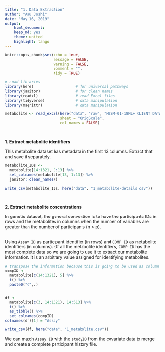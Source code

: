 ```yaml
---
title: "1. Data Extraction"
author: "Anu Joshi"
date: "May 16, 2019"
output:
    html_document:
    keep_md: yes
    theme: united
    highlight: tango
---
```


```r
knitr::opts_chunk$set(echo = TRUE, 
                      message = FALSE, 
                      warning = FALSE, 
                      comment = "", 
                      tidy = TRUE)

# Load libraries
library(here)                   # for universal pathways
library(janitor)                # for clean names
library(readxl)                 # read Excel files
library(tidyverse)              # data manipulation
library(magrittr)               # data manipulation
```

```r
metabolite <- read_excel(here("data", "raw", "MSSM-01-18ML+ CLIENT DATA TABLE 6.14.19.xlsx"),
                         sheet = "OrigScale", 
                         col_names = FALSE)
```
<br>


**1. Extract metabolite identifiers** 

This metabolite dataset has metadata in the first 13 columns. Extract that and save it separately.

```r
metabolite_IDs <- 
  metabolite[14:1321, 1:13] %>%
  set_colnames(metabolite[13, 1:13]) %>% 
  janitor::clean_names()

write_csv(metabolite_IDs, here("data", "1_metabolite-details.csv"))
```
<br>


**2. Extract metabolite concentrations**     

In genetic dataset, the general convention is to have the participants IDs in rows and the metabolites in columns when the number of variables are greater than the number of participants (n > p).  
<br> 

Using `Assay ID` as participant identifier (in rows) and `COMP ID` as metabolite identifiers (in columns). Of all the metabolite identifiers, `COMP ID` has the most complete data so we are going to use it to extract our metabolite information. It is an arbitrary value assigned for identifying metabolites. 

```r
# transpose the information because this is going to be used as column names
compID <- 
  metabolite[c(14:1321), 5] %>% 
  t() %>%
  paste0("C",.)


df <- 
  metabolite[c(3, 14:1321), 14:513] %>%
  t() %>%
  as_tibble() %>%
  set_colnames(compID)
colnames(df)[1] = "Assay"
```


```r
write_csv(df, here("data", "1_metabolite.csv"))
```

We can match `Assay ID` with the `studyID` from the covariate data to merge and create a complete participant history file.  
<br>
